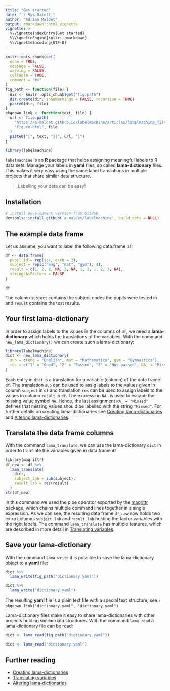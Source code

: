 ```yaml
---
title: "Get started"
date: "`r Sys.Date()`"
author: "Adrian Maldet"
output: rmarkdown::html_vignette
vignette: >
  %\VignetteIndexEntry{Get started}
  %\VignetteEngine{knitr::rmarkdown}
  %\VignetteEncoding{UTF-8}
---
```


```r
knitr::opts_chunk$set(
  echo = TRUE,
  message = FALSE,
  warning = FALSE,
  collapse = TRUE,
  comment = "#>"
)
fig_path <- function(file) {
  dir <- knitr::opts_chunk$get("fig.path")
  dir.create(dir, showWarnings = FALSE, recursive = TRUE)
  paste0(dir, file)
}
pkgdown_link <- function(text, file) {
  url <- file.path(
    "https://a-maldet.github.io/labelmachine/articles/labelmachine_files",
    "figure-html", file
  )
  paste0("[", text, "](", url, ")")
}
```

```r
library(labelmachine)
```

`labelmachine` is an **R** package that helps assigning meaningful
labels to R data sets.
Manage your labels in **yaml** files, so called **lama-dictionary** files.
This makes it very easy using the same label translations in multiple
projects that share similar data structure.

> Labelling your data can be easy!


## Installation

```r
# Install development version from GitHub
devtools::install_github('a-maldet/labelmachine', build_opts = NULL)
```

## The example data frame

Let us assume, you want to label the following data.frame `df`:

```r
df <- data.frame(
  pupil_id = rep(1:4, each = 3),
  subject = rep(c("eng", "mat", "gym"), 4),
  result = c(1, 2, 2, NA, 2, NA, 1, 2, 1, 2, 3, NA),
  stringsAsFactors = FALSE
)
```
```r
df
```

The column `subject` contains the subject codes the pupils were tested in and
`result` contains the test results.

## Your first lama-dictionary

In order to assign labels to the values in the columns of `df`, we need a 
**lama-dictionary** which holds the translations of the variables. 
With the command `new_lama_dictionary()` we can create such a lama-dictionary:

```r
library(labelmachine)
dict <- new_lama_dictionary(
  sub = c(eng = "English", mat = "Mathematics", gym = "Gymnastics"),
  res = c("1" = "Good", "2" = "Passed", "3" = "Not passed", NA_ = "Missed")
)
```

Each entry in `dict` is a translation for a variable (column) of the
data frame `df`.
The translation `sub` can be used to assig labels to the values given in
column `subject` in `df` and translation `res` can be used to assign labels
to the values in column `result` in `df`.
The expression `NA_` is used to escape the missing value symbol `NA`.
Hence, the last assignment `NA_ = "Missed"` defines that missing values
should be labelled with the string `"Missed"`.
For further details on creating lama-dictionaries
see [Creating lama-dictionaries] and [Altering lama-dictionaries].

## Translate the data frame columns

With the command `lama_translate`, we can use the lama-dictionary `dict`
in order to translate the  variables given in data frame `df`:

```r
library(magrittr)
df_new <- df %>%
  lama_translate(
    dict,
    subject_lab = sub(subject),
    result_lab = res(result)
  )
str(df_new)
```

In this command we used the pipe operator exported by the [magrittr] package,
which chains multiple command
lines together in a single expression.
As we can see, the resulting data frame `df_new` now holds two extra columns
`subject_lab` and `result_lab` holding the factor variables with the right
labels.
The command `lama_translate` has multiple features, which are described in 
more detail in [Translating variables].

## Save your lama-dictionary

With the command `lama_write` it is possible to save the lama-dictionary object
to a **yaml** file:
```r
dict %>%
  lama_write(fig_path("dictionary.yaml"))
```
```r
dict %>%
  lama_write("dictionary.yaml")
```

The resulting **yaml** file is a plain text file with a special text structure,
see `r pkgdown_link("dictionary.yaml", "dictionary.yaml")`.

Lama-dictionary files make it easy to share lama-dictionaries with
other projects holding similar data structures. With the command `lama_read`
a lama-dictionary file can be read:

```r
dict <- lama_read(fig_path("dictionary.yaml"))
```

```r
dict <- lama_read("dictionary.yaml")
```

## Further reading

* [Creating lama-dictionaries]
* [Translating variables]
* [Altering lama-dictionaries]

[magrittr]: https://cran.r-project.org/web/packages/magrittr/vignettes/magrittr.html
[Get started]: https://a-maldet.github.io/labelmachine/articles/labelmachine.html
[Creating lama-dictionaries]: https://a-maldet.github.io/labelmachine/articles/create_dictionaries.html
[Altering lama-dictionaries]: https://a-maldet.github.io/labelmachine/articles/alter_dictionaries.html
[Translating variables]: https://a-maldet.github.io/labelmachine/articles/translate.html
